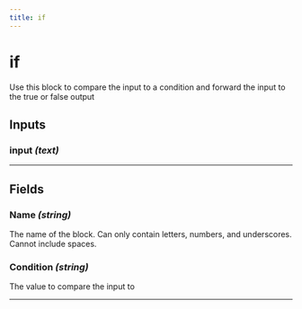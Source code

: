 ```yaml
---
title: if
---
```


# if
Use this block to compare the input to a condition and forward the input to the true or false output

## Inputs
### input _(text)_
---
## Fields

        

### Name _(string)_
The name of the block. Can only contain letters, numbers, and underscores. Cannot include spaces.
        

### Condition _(string)_
The value to compare the input to
        
---
    